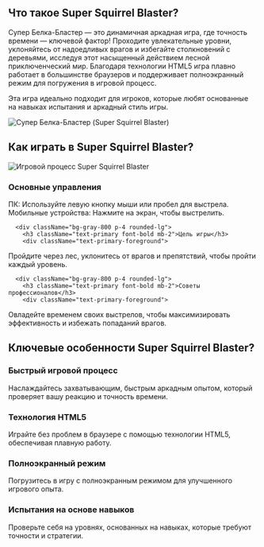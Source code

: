 ## Что такое Super Squirrel Blaster?
<div className="flex flex-col md:flex-row items-center gap-8">
  <div className="w-full md:w-1/2 text-xl">
Супер Белка-Бластер — это динамичная аркадная игра, где точность времени — ключевой фактор! Проходите увлекательные уровни, уклоняйтесь от надоедливых врагов и избегайте столкновений с деревьями, исследуя этот насыщенный действием лесной приключенческий мир. Благодаря технологии HTML5 игра плавно работает в большинстве браузеров и поддерживает полноэкранный режим для погружения в игровой процесс.

Эта игра идеально подходит для игроков, которые любят основанные на навыках испытания и аркадный стиль игры.
</div>
  <div className="w-full md:w-1/2 flex justify-center items-center">
<img 
      src="https://public-image.fafafa.ai/games/2025-02-15/images/1739600368137-igd9xs.com/no-pain-no-gain---ragdoll-sandbox_16x9/20240823041948/no-pain-no-gain---ragdoll-sandbox_16x9-cover" 
      alt="Супер Белка-Бластер (Super Squirrel Blaster)" 
      className="w-4/5 h-auto"
    />
</div>
</div>

## Как играть в Super Squirrel Blaster?

<div className="flex flex-col md:flex-row items-center gap-8">
  <div className="w-full md:w-1/2">
<img 
      src="https://public-image.fafafa.ai/games/2025-02-15/images/1739600368137-igd9xs.com/no-pain-no-gain---ragdoll-sandbox_16x9/20240823041948/no-pain-no-gain---ragdoll-sandbox_16x9-cover" 
      alt="Игровой процесс Super Squirrel Blaster" 
      className="w-4/5 h-auto mx-auto"
    />
</div>
  <div className="w-full md:w-1/2">
    <div className="grid grid-cols-1 gap-4 mt-0">
      <div className="bg-gray-800 p-4 rounded-lg">
        <h3 className="text-primary font-bold mb-2">Основные управления</h3>
        <div className="text-primary-foreground">
ПК: Используйте левую кнопку мыши или пробел для выстрела.<br/>
Мобильные устройства: Нажмите на экран, чтобы выстрелить.
</div>
      </div>

      <div className="bg-gray-800 p-4 rounded-lg">
        <h3 className="text-primary font-bold mb-2">Цель игры</h3>
        <div className="text-primary-foreground">
Пройдите через лес, уклонитесь от врагов и препятствий, чтобы пройти каждый уровень.
</div>
      </div>

      <div className="bg-gray-800 p-4 rounded-lg">
        <h3 className="text-primary font-bold mb-2">Советы профессионалов</h3>
        <div className="text-primary-foreground">
Овладейте временем своих выстрелов, чтобы максимизировать эффективность и избежать попаданий врагов.
</div>
      </div>
    </div>
  </div>
</div>

## Ключевые особенности Super Squirrel Blaster?

<div className="grid grid-cols-1 md:grid-cols-2 gap-4">
  <div className="bg-gray-800 p-4 rounded-lg">
    <h3 className="text-primary font-bold mb-2">Быстрый игровой процесс</h3>
    <div className="text-primary-foreground">
Наслаждайтесь захватывающим, быстрым аркадным опытом, который проверяет вашу реакцию и точность времени.
</div>
  </div>

  <div className="bg-gray-800 p-4 rounded-lg">
    <h3 className="text-primary font-bold mb-2">Технология HTML5</h3>
    <div className="text-primary-foreground">
Играйте без проблем в браузере с помощью технологии HTML5, обеспечивая плавную работу.
</div>
  </div>

  <div className="bg-gray-800 p-4 rounded-lg">
    <h3 className="text-primary font-bold mb-2">Полноэкранный режим</h3>
    <div className="text-primary-foreground">
Погрузитесь в игру с полноэкранным режимом для улучшенного игрового опыта.
</div>
  </div>

  <div className="bg-gray-800 p-4 rounded-lg">
    <h3 className="text-primary font-bold mb-2">Испытания на основе навыков</h3>
    <div className="text-primary-foreground">
Проверьте себя на уровнях, основанных на навыках, которые требуют точности и стратегии.
</div>
  </div>
</div>